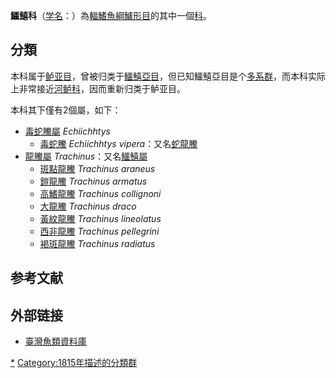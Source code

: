 {{不是|龍鰧科}}
{{AutoTaxobox
| image = Trachinus vipera.jpg
| taxon = Trachinidae
| authority=[[Rafinesque|Rafinesque]], 1815
| subdivision =
*[[毒蛇鰧屬|毒蛇鰧屬]] ''Echiichhtys''
*[[龍鰧屬|龍鰧屬]] ''Trachinus''
}}
'''鱷鱚科'''（[[学名|学名]]：{{lang|la|Trachinidae}}）為[[輻鰭魚綱|輻鰭魚綱]][[鱸形目|鱸形目]]的其中一個[[科|科]]。

==分類==
本科属于[[鲈亚目|鲈亚目]]，曾被归类于[[鱷鱚亞目|鱷鱚亞目]]，但已知鱷鱚亞目是个[[多系群|多系群]]，而本科实际上非常接近[[河鲈科|河鲈科]]，因而重新归类于鲈亚目。{{r|Deepfin}}

本科其下僅有2個屬，如下{{r|FishBase}}：
*[[毒蛇鰧屬|毒蛇鰧屬]] ''Echiichhtys''
**[[毒蛇鰧|毒蛇鰧]] ''Echiichhtys vipera''：又名[[蛇龍鰧|蛇龍鰧]]
*[[龍鰧屬|龍鰧屬]] ''Trachinus''：又名[[鱷鱚屬|鱷鱚屬]]
**[[斑點龍鰧|斑點龍鰧]] ''Trachinus araneus''
**[[鎧龍鰧|鎧龍鰧]] ''Trachinus armatus''
**[[高鰭龍鰧|高鰭龍鰧]] ''Trachinus collignoni''
**[[大龍鰧|大龍鰧]] ''Trachinus draco''
**[[黃紋龍鰧|黃紋龍鰧]] ''Trachinus lineolatus''
**[[西非龍鰧|西非龍鰧]] ''Trachinus pellegrini''
**[[褐斑龍鰧|褐斑龍鰧]] ''Trachinus radiatus''

==参考文献==
{{reflist|refs=
<ref name=Deepfin>{{Betancur-R et al., 2017}}</ref>
<ref name="FishBase">{{FishBase family|family=Trachinidae|month=September|year=2019}}</ref>
}}
==外部链接==
*[https://web.archive.org/web/20160526235836/http://fishdb.sinica.edu.tw/AjaxTree/tree.php 臺灣魚類資料庫]

{{taxonbar}}

[[Category:鱷鱚科|*]]
[[Category:1815年描述的分類群|Category:1815年描述的分類群]]